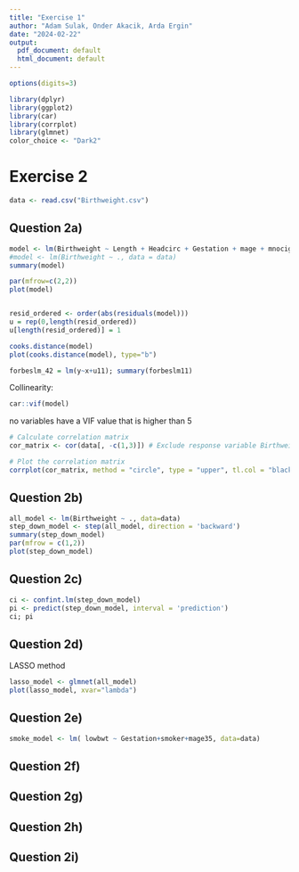 ```yaml
---
title: "Exercise 1"
author: "Adam Sulak, Onder Akacik, Arda Ergin"
date: "2024-02-22"
output:
  pdf_document: default
  html_document: default
---
```


```r
options(digits=3)

library(dplyr)
library(ggplot2)
library(car)
library(corrplot)
library(glmnet)
color_choice <- "Dark2"
```


# Exercise 2

```r
data <- read.csv("Birthweight.csv")
```


## Question 2a)
```r
model <- lm(Birthweight ~ Length + Headcirc + Gestation + mage + mnocig + mheight + mppwt + fage + fedyrs + fnocig + fheight, data = data)
#model <- lm(Birthweight ~ ., data = data)
summary(model)
```


```r
par(mfrow=c(2,2))
plot(model)


resid_ordered <- order(abs(residuals(model)))
u = rep(0,length(resid_ordered))
u[length(resid_ordered)] = 1

cooks.distance(model)
plot(cooks.distance(model), type="b")

forbeslm_42 = lm(y~x+u11); summary(forbeslm11)
```


Collinearity:
```r
car::vif(model)
```

no variables have a VIF value that is higher than 5

```r
# Calculate correlation matrix
cor_matrix <- cor(data[, -c(1,3)]) # Exclude response variable Birthweight

# Plot the correlation matrix
corrplot(cor_matrix, method = "circle", type = "upper", tl.col = "black", tl.cex = 0.6)
```



## Question 2b)

```r
all_model <- lm(Birthweight ~ ., data=data)
step_down_model <- step(all_model, direction = 'backward')
summary(step_down_model)
par(mfrow = c(1,2))
plot(step_down_model)
```



## Question 2c)

```r
ci <- confint.lm(step_down_model)
pi <- predict(step_down_model, interval = 'prediction')
ci; pi
```

## Question 2d)

LASSO method
```r
lasso_model <- glmnet(all_model)
plot(lasso_model, xvar="lambda")
```


## Question 2e)
```r
smoke_model <- lm( lowbwt ~ Gestation+smoker+mage35, data=data)
```
## Question 2f)


## Question 2g)


## Question 2h)


## Question 2i)


